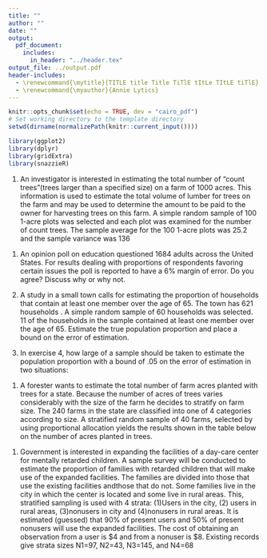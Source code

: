 ```yaml
---
title: ""
author: ""
date: ""
output: 
  pdf_document:
    includes:
      in_header: "../header.tex"
output_file: ../output.pdf
header-includes:
  - \renewcommand{\mytitle}{TITLE title Title TiTlE tItLe TItLE tiTlE}
  - \renewcommand{\myauthor}{Annie Lytics}
---
```


\thispagestyle{firstpage}
\UNsection{\mytitle}{1.5}

```r
knitr::opts_chunk$set(echo = TRUE, dev = "cairo_pdf")
# Set working directory to the template directory
setwd(dirname(normalizePath(knitr::current_input())))
```

```r
library(ggplot2)
library(dplyr)
library(gridExtra)
library(snazzieR)
```

1. An investigator is interested in estimating the total number of “count trees”(trees larger than a specified size) on a farm of 1000 acres. This information is used to estimate the total volume of lumber for trees on the farm and may be used to determine the amount to be paid to the owner for harvesting trees on this farm. A simple random sample of 100 1-acre plots was selected and each plot was examined for the number of count trees. The sample average for the 100 1-acre plots was 25.2 and the sample variance was 136

\begin{proofline}
\begin{enumerate}[label=\textbf{\alph*.}]
\item Estimate the total number of count trees on the farm
\item Place a bound on the error of estimation
\item Use the results of this survey to determine the sample size required to estimate the total with a bound on the error of estimation of 1500
\end{enumerate}
\end{proofline}

1. An opinion poll on education questioned 1684 adults across the United States. For results dealing with proportions of respondents favoring certain issues the poll is reported to have a 6% margin of error. Do you agree? Discuss why or why not.

2. A study in a small town calls for estimating the proportion of households that contain at least one member over the age of 65. The town has 621 households . A simple random sample of 60 households was selected. 11 of the households in the sample contained at least one member over the age of 65. Estimate the true population proportion and place a bound on the error of estimation.

3. In exercise 4, how large of a sample should be taken to estimate the population proportion with a bound of .05 on the error of estimation in two situations:

\begin{proofline}
\begin{enumerate}[label=\textbf{\alph*.}]
\item Find a conservative estimate assuming no knowledge of the true proportion p
\item Find a more realistic estimate assuming that p is relatively small (around p=.2)
\item Which of the above assumptions do you think is more reasonable?Give a reason for your answer
\end{enumerate}
\end{proofline}



1. A forester wants to estimate the total number of farm acres planted with trees for a state. Because the number of acres of trees varies considerably with the size of the farm he decides to stratify on farm size. The 240 farms in the state are classified into one of 4 categories according to size. A stratified random sample of 40 farms, selected by using proportional allocation yields the results shown in the table below on the number of acres planted in trees.

\begin{proofline}
\begin{enumerate}[label=\textbf{\alph*.}]
\item Estimate the total number of acres of trees on farms in the state and place a bound on the error of estimation.
\item Graph the data on an appropriate plot and comment on the variation as we move from Stratum 1 to Stratum 4.
\begin{center}
  \begin{minipage}{0.5\textwidth}
      \begin{tabular}{lcccc}
      \toprule
      & Strat I & Strat II & Strat III & Strat IV \\
      \midrule
      & N=86 & N=86 & N=86 & N=86 \\
      \midrule
      & 97  & 125 & 142 & 167 \\
      & 67  & 155 & 256 & 655 \\
      & 42  & 67  & 310 & 220 \\
      & 125 & 96  & 440 & 540 \\
      & 25  & 256 & 495 & 780 \\
      & 92  & 47  & 510 &      \\
      & 105 & 310 & 320 &      \\
      & 86  & 236 & 396 &      \\
      & 27  & 220 & 196 &      \\
      & 43  & 352 &      &      \\
      & 45  & 142 &      &      \\
      & 59  & 190 &      &      \\
      & 53  &      &      &      \\
      & 21  &      &      &      \\
      \bottomrule
    \end{tabular}
  \end{minipage}
\end{center}
\item The study above is to be repeated yearly and a bound on the error of
estimation of 5000 would be useful. Find an approximate sample size to achieve
this bound if Neyman Allocation is used. Allocate this sample to the 4 strata.
\end{enumerate}
\end{proofline}

1. Government is interested in expanding the facilities of a day-care center for mentally retarded children. A sample survey will be conducted to estimate the proportion of families with retarded children that will make use of the expanded facilities. The families are divided into those that use the existing facilities andthose that do not. Some families live in the city in which the center is located and some live in rural areas. This, stratified sampling is used with 4 strata: (1)Users in the city, (2) users in rural areas, (3)nonusers in city and (4)nonusers in rural areas. It is estimated (guessed) that 90\% of present users and 50\% of present nonusers will use the expanded facilities. The cost of obtaining an observation from a user is \$4 and from a nonuser is \$8. Existing records give strata sizes N1=97, N2=43, N3=145, and N4=68

\begin{proofline}
\begin{enumerate}[label=\textbf{\alph*.}]
\item Find the approximate sample size and allocation necessary to estimate the population proportion with a bound of .05 on the error of estimation
\item Suppose the survey is conducted with the sample sizes in \textbf{a.} and yields the following proportions p1 = .87, p2=.93, p3=.6 and p4=.53 Estimate the population proportion and place a bound on the error of estimation. Was
the desired bound achieved?
\item Suppose the total cost of sampling is fixed at \$400. Choose the sample size and allocation that minimizes the variance of the estimator at this fixed cost.
\end{enumerate}
\end{proofline}